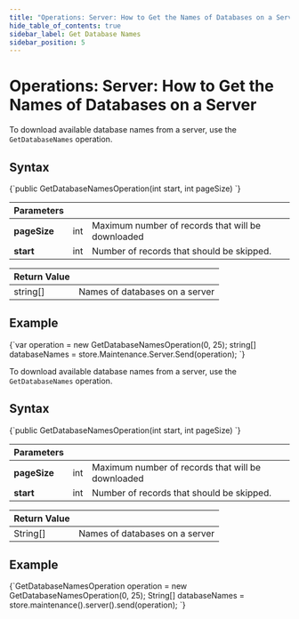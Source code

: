 ---
title: "Operations: Server: How to Get the Names of Databases on a Server"
hide_table_of_contents: true
sidebar_label: Get Database Names
sidebar_position: 5
---




# Operations: Server: How to Get the Names of Databases on a Server
<LanguageSwitcher supportedLanguages={supportedLanguages} />
<LanguageContent language="csharp">


To download available database names from a server, use the `GetDatabaseNames` operation.

## Syntax

<TabItem value="get_db_names_interface" label="get_db_names_interface">
<CodeBlock language="csharp">
{`public GetDatabaseNamesOperation(int start, int pageSize)
`}
</CodeBlock>
</TabItem>

| Parameters | | |
| ------------- | ------------- | ----- |
| **pageSize** | int | Maximum number of records that will be downloaded |
| **start** | int | Number of records that should be skipped. |

| Return Value | |
| ------------- | ----- |
| string[] | Names of databases on a server |

## Example

<TabItem value="get_db_names_sample" label="get_db_names_sample">
<CodeBlock language="csharp">
{`var operation = new GetDatabaseNamesOperation(0, 25);
string[] databaseNames = store.Maintenance.Server.Send(operation);
`}
</CodeBlock>
</TabItem>

</LanguageContent>
<LanguageContent language="java">


To download available database names from a server, use the `GetDatabaseNames` operation.

## Syntax

<TabItem value="get_db_names_interface" label="get_db_names_interface">
<CodeBlock language="java">
{`public GetDatabaseNamesOperation(int start, int pageSize)
`}
</CodeBlock>
</TabItem>

| Parameters | | |
| ------------- | ------------- | ----- |
| **pageSize** | int | Maximum number of records that will be downloaded |
| **start** | int | Number of records that should be skipped. |

| Return Value | |
| ------------- | ----- |
| String[] | Names of databases on a server |

## Example

<TabItem value="get_db_names_sample" label="get_db_names_sample">
<CodeBlock language="java">
{`GetDatabaseNamesOperation operation = new GetDatabaseNamesOperation(0, 25);
String[] databaseNames = store.maintenance().server().send(operation);
`}
</CodeBlock>
</TabItem>

</LanguageContent>

<!---

-->